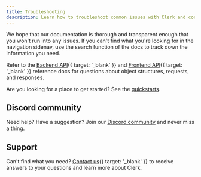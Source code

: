 ```yaml
---
title: Troubleshooting
description: Learn how to troubleshoot common issues with Clerk and contact support for additional assistance.
---
```


We hope that our documentation is thorough and transparent enough that you won't run into any issues. If you can't find what you're looking for in the navigation sidenav, use the search function of the docs to track down the information you need.

Refer to the [Backend API](/docs/references/backend-api){{ target: '_blank' }} and [Frontend API](/docs/references/frontend-api){{ target: '_blank' }} reference docs for questions about object structures, requests, and responses.

Are you looking for a place to get started? See the [quickstarts](/docs/quickstarts/overview).

## Discord community

Need help? Have a suggestion? Join our [Discord community](https://clerk.com/discord) and never miss a thing.

## Support

Can't find what you need? [Contact us](/contact/support){{ target: '_blank' }} to receive answers to your questions and learn more about Clerk.
